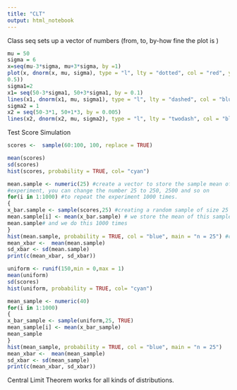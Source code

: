---
title: "CLT"
output: html_notebook
---
 
Class
seq sets up a vector of numbers (from, to, by-how fine the plot is )

```{r}
mu = 50
sigma = 6
x=seq(mu-3*sigma, mu+3*sigma, by =1)
plot(x, dnorm(x, mu, sigma), type = "l", lty = "dotted", col = "red", ylim = c(0,
0.5))
sigma1=2
x1= seq(50-3*sigma1, 50+3*sigma1, by = 0.1)
lines(x1, dnorm(x1, mu, sigma1), type = "l", lty = "dashed", col = "blue")
sigma2 = 1
x2 = seq(50-3*1, 50+1*3, by = 0.005)
lines(x2, dnorm(x2, mu, sigma2), type = "l", lty = "twodash", col = "black")

```

Test Score Simulation
```{r}
scores <-  sample(60:100, 100, replace = TRUE)
```
```{r}
mean(scores)
sd(scores)
hist(scores, probability = TRUE, col= "cyan")
```
```{r}
mean.sample <- numeric(25) #create a vector to store the sample mean of the
#experiment, you can change the number 25 to 250, 2500 and so on
for(i in 1:1000) #to repeat the experiment 1000 times.
{
x_bar.sample <- sample(scores,25) #creating a random sample of size 25 from the scores
mean.sample[i] <- mean(x_bar.sample) # we store the mean of this sample in
mean.sample# and we do this 1000 times
}
hist(mean.sample, probability = TRUE, col = "blue", main = "n = 25") #creating a histogram for the x_bar samples
mean_xbar <-  mean(mean.sample)
sd_xbar <- sd(mean.sample)
print(c(mean_xbar, sd_xbar))
```
```{r}
uniform <- runif(150,min = 0,max = 1)
mean(uniform)
sd(scores)
hist(uniform, probability = TRUE, col= "cyan")
```

```{r}
mean_sample <- numeric(40)
for(i in 1:1000)
{
x_bar_sample <- sample(uniform,25, TRUE) 
mean_sample[i] <- mean(x_bar_sample)
mean_sample
}
hist(mean_sample, probability = TRUE, col = "blue", main = "n = 25") 
mean_xbar <-  mean(mean_sample)
sd_xbar <- sd(mean_sample)
print(c(mean_xbar, sd_xbar))

```

Central Limit Theorem works for all kinds of distributions.
